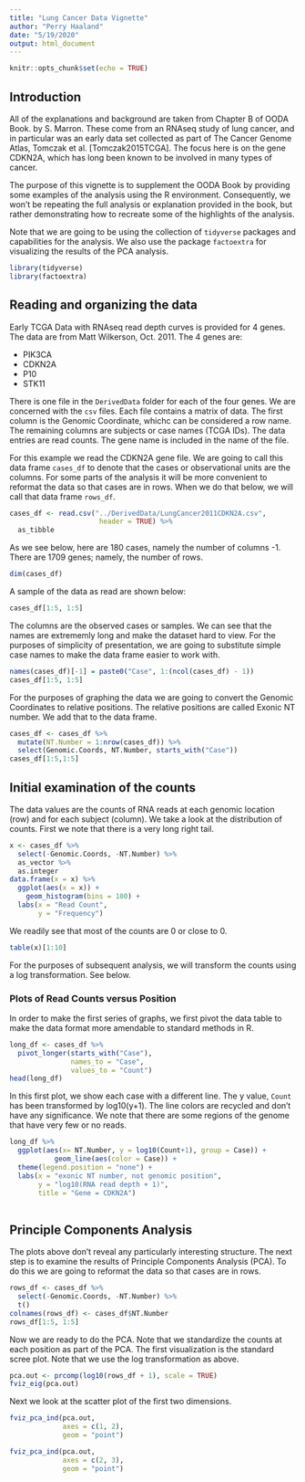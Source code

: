 ```yaml
---
title: "Lung Cancer Data Vignette"
author: "Perry Haaland"
date: "5/19/2020"
output: html_document
---
```


```r
knitr::opts_chunk$set(echo = TRUE)
```

## Introduction

All of the explanations and background are taken from Chapter B of OODA Book. by  S. Marron. These come from an RNAseq study of lung cancer, and in particular was an early data set collected as part of The Cancer Genome Atlas, Tomczak et al. [Tomczak2015TCGA]. The focus here is on the gene CDKN2A, which has long been known to be involved in many types of cancer. 

The purpose of this vignette is to supplement the OODA Book by providing some examples of the analysis using the R environment. Consequently, we won't be repeating the full analysis or explanation provided in the book, but rather demonstrating how to recreate some of the highlights of the analysis.

Note that we are going to be using the collection of `tidyverse` packages and capabilities for the analysis. We also use the package `factoextra` for visualizing the results of the PCA analysis.

```r
library(tidyverse)
library(factoextra)
```

## Reading and organizing the data

Early TCGA Data with RNAseq read depth curves is provided for 4 genes. The data are from Matt Wilkerson, Oct. 2011. The 4 genes are:

* PIK3CA
* CDKN2A
* P10
* STK11

There is one file in the `DerivedData` folder for each of the four genes. We are concerned with the `csv` files. Each file contains a matrix of data. The first column is the Genomic Coordinate, whichc can be considered a row name. The remaining columns are subjects or case names  (TCGA IDs). The data entries are read counts. The gene name is included in the name of the file.

For this example we read the CDKN2A gene file. We are going to call this data frame `cases_df` to denote that the cases or observational units are the columns. For some parts of the analysis it will be more convenient to reformat the data so that cases are in rows. When we do that below, we will call that data frame `rows_df`.

```r
cases_df <- read.csv("../DerivedData/LungCancer2011CDKN2A.csv",
                      header = TRUE) %>%
  as_tibble
```

As we see below, here are 180 cases, namely the number of columns -1. There are 1709 genes; namely, the number of rows.

```r
dim(cases_df)
```

A sample of the data as read are shown below:

```r
cases_df[1:5, 1:5]
```

The columns are the observed cases or samples. We can see that the names are extrememly long and make the dataset hard to view. For the purposes of simplicity of presentation, we are going to substitute simple case names to make the data frame easier to work with.

```r
names(cases_df)[-1] = paste0("Case", 1:(ncol(cases_df) - 1))
cases_df[1:5, 1:5]
```

For the purposes of graphing the data we are going to convert the Genomic Coordinates to relative positions. The relative positions are called Exonic NT number. We add that to the data frame.

```r
cases_df <- cases_df %>%
  mutate(NT.Number = 1:nrow(cases_df)) %>%
  select(Genomic.Coords, NT.Number, starts_with("Case"))
cases_df[1:5,1:5]
```


## Initial examination of the counts

The data values are the counts of RNA reads at each genomic location (row) and for each subject (column). We take a look at the distribution of counts. First we note that there is a very long right tail.

```r
x <- cases_df %>%
  select(-Genomic.Coords, -NT.Number) %>%
  as_vector %>%
  as.integer 
data.frame(x = x) %>%
  ggplot(aes(x = x)) +
    geom_histogram(bins = 100) +
  labs(x = "Read Count",
       y = "Frequency")

```

We readily see that most of the counts are 0 or close to 0.

```r
table(x)[1:10]
```

For the purposes of subsequent analysis, we will transform the counts using a log transformation. See below. 

### Plots of Read Counts versus Position

In order to make the first series of graphs, we first pivot the data table to make the data format more amendable to standard methods in R.

```r
long_df <- cases_df %>%
  pivot_longer(starts_with("Case"),
               names_to = "Case",
               values_to = "Count")
head(long_df)
```

In this first plot, we show each case with a different line. The y value, `Count` has been transformed by log10(y+1). The line colors are recycled and don't have any significance. We note that there are some regions of the genome that have very few or no reads.

```r
long_df %>%
  ggplot(aes(x= NT.Number, y = log10(Count+1), group = Case)) +
           geom_line(aes(color = Case)) +
  theme(legend.position = "none") +
  labs(x = "exonic NT number, not genomic position",
       y = "log10(RNA read depth + 1)",
       title = "Gene = CDKN2A")
  
```

## Principle Components Analysis

The plots above don't reveal any particularly interesting structure. The next step is to examine the results of Principle Components Analysis (PCA). To do this we are going to reformat the data so that cases are in rows.

```r
rows_df <- cases_df %>%
  select(-Genomic.Coords, -NT.Number) %>%
  t()
colnames(rows_df) <- cases_df$NT.Number
rows_df[1:5, 1:5]
```

Now we are ready to do the PCA. Note that we standardize the counts at each position as part of the PCA. The first visualization is the standard scree plot. Note that we use the log transformation as above.

```r
pca.out <- prcomp(log10(rows_df + 1), scale = TRUE)
fviz_eig(pca.out)
```

Next we look at the scatter plot of the first two dimensions.

```r
fviz_pca_ind(pca.out,
             axes = c(1, 2),
             geom = "point")
```


```r
fviz_pca_ind(pca.out,
             axes = c(2, 3),
             geom = "point")
```
